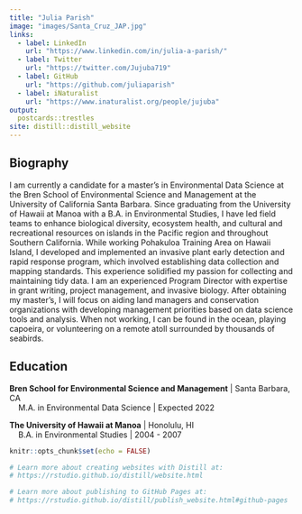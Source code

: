 ```yaml
---
title: "Julia Parish"
image: "images/Santa_Cruz_JAP.jpg"
links:
  - label: LinkedIn
    url: "https://www.linkedin.com/in/julia-a-parish/"
  - label: Twitter
    url: "https://twitter.com/Jujuba719"
  - label: GitHub
    url: "https://github.com/juliaparish"
  - label: iNaturalist
    url: "https://www.inaturalist.org/people/jujuba"
output:
  postcards::trestles 
site: distill::distill_website
---
```

 
## Biography

I am currently a candidate for a master’s in Environmental Data Science at the Bren School of Environmental Science and Management at the University of California Santa Barbara. Since graduating from the University of Hawaii at Manoa with a B.A. in Environmental Studies, I have led field teams to enhance biological diversity, ecosystem health, and cultural and recreational resources on islands in the Pacific region and throughout Southern California. While working Pohakuloa Training Area on Hawaii Island, I developed and implemented an invasive plant early detection and rapid response program, which involved establishing data collection and mapping standards. This experience solidified my passion for collecting and maintaining tidy data. I am an experienced Program Director with expertise in grant writing, project management, and invasive biology. After obtaining my master’s, I will focus on aiding land managers and conservation organizations with developing management priorities based on data science tools and analysis. When not working, I can be found in the ocean, playing capoeira, or volunteering on a remote atoll surrounded by thousands of seabirds. 

## Education

**Bren School for Environmental Science and Management** | Santa Barbara, CA
<br>&nbsp;&nbsp;&nbsp;&nbsp;M.A. in Environmental Data Science | Expected 2022

**The University of Hawaii at Manoa** | Honolulu, HI
<br>&nbsp;&nbsp;&nbsp;&nbsp;B.A. in Environmental Studies | 2004 - 2007




```r
knitr::opts_chunk$set(echo = FALSE)

# Learn more about creating websites with Distill at:
# https://rstudio.github.io/distill/website.html

# Learn more about publishing to GitHub Pages at:
# https://rstudio.github.io/distill/publish_website.html#github-pages

```


